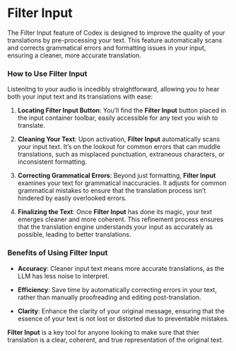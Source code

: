 # Filter Input

The Filter Input feature of Codex is designed to improve the quality of your translations by pre-processing your text. This feature automatically scans and corrects grammatical errors and formatting issues in your input, ensuring a cleaner, more accurate translation.

### How to Use Filter Input

Listenitng to your audio is incedibly straightforward, allowing you to hear both your input text and its translations with ease:

1. **Locating Filter Input Button**: You’ll find the **Filter Input** button placed in the input container toolbar, easily accessible for any text you wish to translate.

1. **Cleaning Your Text**: Upon activation, **Filter Input** automatically scans your input text. It’s on the lookout for common errors that can muddle translations, such as misplaced punctuation, extraneous characters, or inconsistent formatting.

1. **Correcting Grammatical Errors**: Beyond just formatting, **Filter Input** examines your text for grammatical inaccuracies. It adjusts for common grammatical mistakes to ensure that the translation process isn’t hindered by easily overlooked errors.

1. **Finalizing the Text**: Once **Filter Input** has done its magic, your text emerges cleaner and more coherent. This refinement process ensures that the translation engine understands your input as accurately as possible, leading to better translations.

### Benefits of Using Filter Input

- **Accuracy**: Cleaner input text means more accurate translations, as the LLM has less noise to interpret.

- **Efficiency**: Save time by automatically correcting errors in your text, rather than manually proofreading and editing post-translation.

- **Clarity**: Enhance the clarity of your original message, ensuring that the essence of your text is not lost or distorted due to preventable mistakes.

**Filter Input** is a key tool for anyone looking to make sure that thier translation is a clear, coherent, and true representation of the original text.